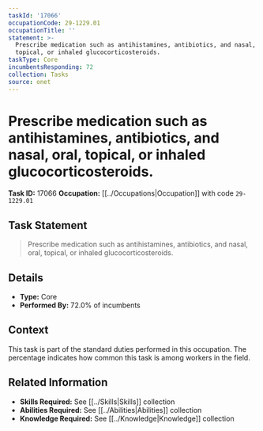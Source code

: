 ```yaml
---
taskId: '17066'
occupationCode: 29-1229.01
occupationTitle: ''
statement: >-
  Prescribe medication such as antihistamines, antibiotics, and nasal, oral,
  topical, or inhaled glucocorticosteroids.
taskType: Core
incumbentsResponding: 72
collection: Tasks
source: onet
---
```

# Prescribe medication such as antihistamines, antibiotics, and nasal, oral, topical, or inhaled glucocorticosteroids.

**Task ID:** 17066
**Occupation:** [[../Occupations|Occupation]] with code `29-1229.01`

## Task Statement

> Prescribe medication such as antihistamines, antibiotics, and nasal, oral, topical, or inhaled glucocorticosteroids.

## Details

- **Type:** Core
- **Performed By:** 72.0% of incumbents

## Context

This task is part of the standard duties performed in this occupation. The percentage indicates how common this task is among workers in the field.

## Related Information

- **Skills Required:** See [[../Skills|Skills]] collection
- **Abilities Required:** See [[../Abilities|Abilities]] collection
- **Knowledge Required:** See [[../Knowledge|Knowledge]] collection
